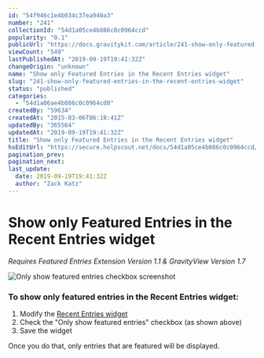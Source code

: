 ```yaml
---
id: "54f946c1e4b034c37ea940a3"
number: "241"
collectionId: "54d1a05ce4b086c0c0964ccd"
popularity: "0.1"
publicUrl: "https://docs.gravitykit.com/article/241-show-only-featured-entries-in-the-recent-entries-widget"
viewCount: "549"
lastPublishedAt: "2019-09-19T19:41:32Z"
changeOrigin: "unknown"
name: "Show only Featured Entries in the Recent Entries widget"
slug: "241-show-only-featured-entries-in-the-recent-entries-widget"
status: "published"
categories: 
  - "54d1a06ae4b086c0c0964cd0"
createdBy: "59634"
createdAt: "2015-03-06T06:18:41Z"
updatedBy: "365564"
updatedAt: "2019-09-19T19:41:32Z"
title: "Show only Featured Entries in the Recent Entries widget"
hsEditUrl: "https://secure.helpscout.net/docs/54d1a05ce4b086c0c0964ccd/article/54f946c1e4b034c37ea940a3"
pagination_prev: 
pagination_next: 
last_update:
  date: 2019-09-19T19:41:32Z
  author: "Zack Katz"
---
```


# Show only Featured Entries in the Recent Entries widget

*Requires Featured Entries Extension Version 1.1 &amp; GravityView Version 1.7*

![Only show featured entries checkbox screenshot](https://s3.amazonaws.com/helpscout.net/docs/assets/54c58489e4b051242988532c/images/54f949e5e4b034c37ea940ac/file-DHxKMO5sTE.png)

### To show only featured entries in the Recent Entries widget:

1. Modify the [Recent Entries widget](http://docs.gravityview.co/article/223-the-recent-entries-widget)
2. Check the "Only show featured entries" checkbox (as shown above)
3. Save the widget

Once you do that, only entries that are featured will be displayed.

[](http://docs.gravityview.co/article/223-the-recent-entries-widget)